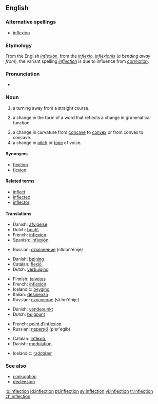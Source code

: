 {{selfref|For inflection templates, see [[Wiktionary:Inflection templates]].}}
==English==
{{wikipedia}}

===Alternative spellings===
*[[inflexion]]

===Etymology===
From the English ''[[inflexion]]'', from the {{L.}} ''[[inflexio]]'', ''[[inflexionis]]'' (''a bending away from''); the variant spelling ''[[inflection]]'' is due to influence from ''[[correction]]''.

===Pronunciation===
*{{audio|en-us-inflection.ogg|Audio (US)}}

===Noun===
{{en-noun|s|-}}

# a turning away from a straight course.
# {{grammar}} a change in the form of a word that reflects a change in grammatical function.
# a change in curvature from [[concave]] to [[convex]] or from convex to concave.
# a change in [[pitch]] or [[tone]] of voice.

====Synonyms====
*[[flection]]
*[[flexion]]

====Related terms====
*[[inflect]]
*[[inflected]]
*[[inflector]]

====Translations====
{{trans-top|a turning away from a straight course}}
*Danish: [[afvigelse]]
*Dutch: [[bocht]]
*French: [[inflexion]]
*Spanish: [[inflexión]]
{{trans-mid}}
*Russian: [[отклонение]] (otklon'énije) {{n}}
{{trans-bottom}}

{{trans-top|a change in the form of a word that reflects a change in grammatical function}}
*Danish: [[bøjning]]
*Catalan: [[flexió]], {{f}}
*Dutch: [[verbuiging]] {{f}}
{{trans-mid}}
*Finnish: [[taivutus]]
*French: [[inflexion]]
*Icelandic: [[beyging]] {{f}}
*Italian: [[desinenza]] {{f}}
*Russian: [[склонение]] (sklon'énije) {{n}}
{{trans-bottom}}

{{trans-top|a change in curvature from concave to convex or from convex to concave}}
*Danish: [[vendepunkt]]
*Dutch: [[buigpunt]] {{n}}
{{trans-mid}}
*French: [[point d'inflexion]]
*Russian: [[перегиб]] (p'er'egíb) {{n}}
{{trans-bottom}}

{{trans-top|a change in pitch or tone of voice}}
*Catalan: [[inflexió]],{{f}}
*Danish: [[modulation]]
{{trans-mid}}
*Icelandic: [[raddblær]] {{m}}
{{trans-bottom}}

===See also===
*[[conjugation]]
*[[declension]]

[[io:inflection]]
[[id:inflection]]
[[pt:inflection]]
[[sv:inflection]]
[[vi:inflection]]
[[tr:inflection]]
[[zh:inflection]]